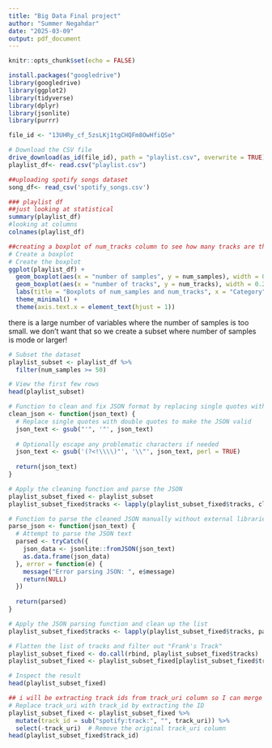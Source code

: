 ```yaml
---
title: "Big Data Final project"
author: "Summer Negahdar"
date: "2025-03-09"
output: pdf_document
---
```


```r
knitr::opts_chunk$set(echo = FALSE)
```


```r
install.packages("googledrive")
library(googledrive)
library(ggplot2)
library(tidyverse)
library(dplyr)
library(jsonlite)
library(purrr)
```


```r
file_id <- "13UHRy_cf_5zsLKj1tgCHQFm8OwHfiQSe"

# Download the CSV file
drive_download(as_id(file_id), path = "playlist.csv", overwrite = TRUE)
playlist_df<- read.csv("playlist.csv")

##uploading spotify songs dataset
song_df<- read_csv('spotify_songs.csv')
```

```r
### playlist df
##just looking at statistical
summary(playlist_df)
#looking at columns
colnames(playlist_df)
```

```r
##creating a boxplot of num_tracks column to see how many tracks are there in average
# Create a boxplot
# Create the boxplot
ggplot(playlist_df) +
  geom_boxplot(aes(x = "number of samples", y = num_samples), width = 0.2) +
  geom_boxplot(aes(x = "number of tracks", y = num_tracks), width = 0.2) +
  labs(title = "Boxplots of num_samples and num_tracks", x = "Category", y = "Values") +
  theme_minimal() +
  theme(axis.text.x = element_text(hjust = 1))
```
there is a large number of variables where the number of samples is too small. we don't want that so we create a subset where number of samples is mode or larger!

```r
# Subset the dataset
playlist_subset <- playlist_df %>%
  filter(num_samples >= 50)

# View the first few rows
head(playlist_subset)
```

```r
# Function to clean and fix JSON format by replacing single quotes with double quotes
clean_json <- function(json_text) {
  # Replace single quotes with double quotes to make the JSON valid
  json_text <- gsub("'", '"', json_text)
  
  # Optionally escape any problematic characters if needed
  json_text <- gsub('(?<!\\\\)"', '\\"', json_text, perl = TRUE)
  
  return(json_text)
}

# Apply the cleaning function and parse the JSON
playlist_subset_fixed <- playlist_subset
playlist_subset_fixed$tracks <- lapply(playlist_subset_fixed$tracks, clean_json)  # Clean the JSON format

# Function to parse the cleaned JSON manually without external libraries
parse_json <- function(json_text) {
  # Attempt to parse the JSON text
  parsed <- tryCatch({
    json_data <- jsonlite::fromJSON(json_text)
    as.data.frame(json_data)
  }, error = function(e) {
    message("Error parsing JSON: ", e$message)
    return(NULL)
  })
  
  return(parsed)
}

# Apply the JSON parsing function and clean up the list
playlist_subset_fixed$tracks <- lapply(playlist_subset_fixed$tracks, parse_json)

# Flatten the list of tracks and filter out "Frank's Track"
playlist_subset_fixed <- do.call(rbind, playlist_subset_fixed$tracks)
playlist_subset_fixed <- playlist_subset_fixed[playlist_subset_fixed$track_name != "Frank\"s Track", ]

# Inspect the result
head(playlist_subset_fixed)
```
```r
## i will be extracting track ids from track_uri column so I can merge it with songs_df
# Replace track_uri with track_id by extracting the ID
playlist_subset_fixed <- playlist_subset_fixed %>%
  mutate(track_id = sub("spotify:track:", "", track_uri)) %>%
  select(-track_uri)  # Remove the original track_uri column
head(playlist_subset_fixed$track_id)
```


